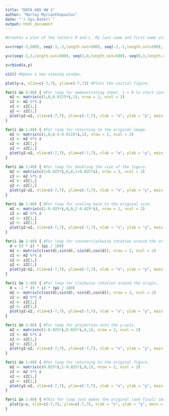 ```yaml
---
title: "DATA 605 HW 1"
author: "Marley Myrianthopoulos"
date: "`r Sys.Date()`"
output: html_document
---
```


```r

#Creates a plot of the letters M and L. My last name and first name start with the same letter, so I elected to use my middle initial instead of my last initial.

x=c(rep(-3,500), seq(-3,-2,length.out=500), seq(-2,-1,length.out=500), rep(-1,500), rep(1,500), seq(1,3,length.out=500))

y=c(seq(-3,3,length.out=500), seq(3,0,length.out=500), seq(0,3,length.out=500), seq(3,-3,length.out=500), seq(3,-3,length.out=500), rep(-3,500))

z=rbind(x,y)

x11() #Opens a new viewing window.

plot(y~x, xlim=c(-7,7), ylim=c(-7,7)) #Plots the initial figure.

for(i in 0:40) { #For loop for demonstrating shear. i = 0 to start since the directions specify that the matrix should be the identity matrix to begin.
  m2 <- matrix(c(1,0,0.0125*i,1), nrow = 2, ncol = 2)
  z2 <- m2 %*% z
  x2 <- z2[1,]
  y2 <- z2[2,]
  plot(y2~x2, xlim=c(-7,7), ylim=c(-7,7), xlab = "x", ylab = "y", main = "SHEAR!")
}

for(i in 1:40) { #For loop for returning to the original image.
  m2 <- matrix(c(1,0,0.5-0.0125*i,1), nrow = 2, ncol = 2)
  z2 <- m2 %*% z
  x2 <- z2[1,]
  y2 <- z2[2,]
  plot(y2~x2, xlim=c(-7,7), ylim=c(-7,7), xlab = "x", ylab = "y", main = "TAKE IT BACK NOW, Y'ALL")
}

for(i in 1:40) { #For loop for doubling the size of the figure.
  m2 <- matrix(c(1+0.025*i,0,0,1+0.025*i), nrow = 2, ncol = 2)
  z2 <- m2 %*% z
  x2 <- z2[1,]
  y2 <- z2[2,]
  plot(y2~x2, xlim=c(-7,7), ylim=c(-7,7), xlab = "x", ylab = "y", main = "SCALING!")
}

for(i in 1:40) { #For loop for scaling back to the original size.
  m2 <- matrix(c(2-0.025*i,0,0,2-0.025*i), nrow = 2, ncol = 2)
  z2 <- m2 %*% z
  x2 <- z2[1,]
  y2 <- z2[2,]
  plot(y2~x2, xlim=c(-7,7), ylim=c(-7,7), xlab = "x", ylab = "y", main = "TAKE IT BACK NOW, Y'ALL")
}

for(i in 1:40) { #For loop for counterclockwise rotation around the origin, it calculates the rotation angle in degrees, then converts to radians, and then turns angle of rotation into a rotation matrix.
  d = (9 * i) * (pi / 180)
  m2 <- matrix(c(cos(d),sin(d),-sin(d),cos(d)), nrow = 2, ncol = 2)
  z2 <- m2 %*% z
  x2 <- z2[1,]
  y2 <- z2[2,]
  plot(y2~x2, xlim=c(-7,7), ylim=c(-7,7), xlab = "x", ylab = "y", main = "COUNTERCLOCKWISE ROTATION!")
}

for(i in 1:40) { #For loop for clockwise rotation around the origin.
  d = -1 * (9 * i) * (pi / 180) 
  m2 <- matrix(c(cos(d),sin(d),-sin(d),cos(d)), nrow = 2, ncol = 2) 
  z2 <- m2 %*% z
  x2 <- z2[1,]
  y2 <- z2[2,]
  plot(y2~x2, xlim=c(-7,7), ylim=c(-7,7), xlab = "x", ylab = "y", main = "CLOCKWISE ROTATION! (TAKE IT BACK NOW, Y'ALL)")
}

for(i in 1:40) { #For loop for projection onto the y-axis.
  m2 <- matrix(c(1-0.025*i,0.025*i,0,1), nrow = 2, ncol = 2) 
  z2 <- m2 %*% z
  x2 <- z2[1,]
  y2 <- z2[2,]
  plot(y2~x2, xlim=c(-7,7), ylim=c(-7,7), xlab = "x", ylab = "y", main = "PROJECTION (DID I DO THIS RIGHT?)")
}

for(i in 1:40) { #For loop for returning to the original figure.
  m2 <- matrix(c(0.025*i,1-0.025*i,0,1), nrow = 2, ncol = 2) 
  z2 <- m2 %*% z
  x2 <- z2[1,]
  y2 <- z2[2,]
  plot(y2~x2, xlim=c(-7,7), ylim=c(-7,7), xlab = "x", ylab = "y", main = "THE SAME CHA CHA SLIDE JOKE AGAIN!")
}

for(i in 1:40) { #This for loop just makes the original (and final) image stay on the screen for a few extra seconds. It's important to provide closure!
  plot(y~x, xlim=c(-7,7), ylim=c(-7,7), xlab = "x", ylab = "y", main = "THANKS FOR WATCHING! BYE!")
}
```
